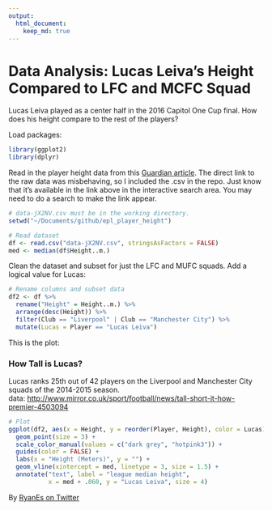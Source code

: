 ```yaml
---
output:
  html_document:
    keep_md: true
---
```


# Data Analysis: Lucas Leiva's Height Compared to LFC and MCFC Squad

Lucas Leiva played as a center half in the 2016 Capitol One Cup final. How does 
his height compare to the rest of the players?

Load packages:
```r
library(ggplot2)
library(dplyr)
```

Read in the player height data from this [Guardian article](http://www.mirror.co.uk/sport/football/news/tall-short-it-how-premier-4503094). The direct link to the raw data was misbehaving, so I included the .csv in
the repo. Just know that it's available in the link above in the interactive
search area. You may need to do a search to make the link appear.

```r
# data-jX2NV.csv must be in the working directory.
setwd("~/Documents/github/epl_player_height")

# Read dataset
df <- read.csv("data-jX2NV.csv", stringsAsFactors = FALSE)
med <- median(df$Height..m.)
```

Clean the dataset and subset for just the LFC and MUFC squads. Add a logical 
value for Lucas:

```r
# Rename columns and subset data
df2 <- df %>%
  rename("Height" = Height..m.) %>%
  arrange(desc(Height)) %>%
  filter(Club == "Liverpool" | Club == "Manchester City") %>%
  mutate(Lucas = Player == "Lucas Leiva")
```
  
This is the plot:

### How Tall is Lucas?
Lucas ranks 25th out of 42 players on the Liverpool and Manchester City squads of the 2014-2015 season.  
data: [http://www.mirror.co.uk/sport/football/news/tall-short-it-how-premier-4503094](http://www.mirror.co.uk/sport/football/news/tall-short-it-how-premier-4503094)

```r
# Plot
ggplot(df2, aes(x = Height, y = reorder(Player, Height), color = Lucas)) +
  geom_point(size = 3) +
  scale_color_manual(values = c("dark grey", "hotpink3")) +
  guides(color = FALSE) +
  labs(x = "Height (Meters)", y = "") +
  geom_vline(xintercept = med, linetype = 3, size = 1.5) +
  annotate("text", label = "league median height",
           x = med + .060, y = "Lucas Leiva", size = 4)
```

By [RyanEs on Twitter](https://twitter.com/RyanEs)
